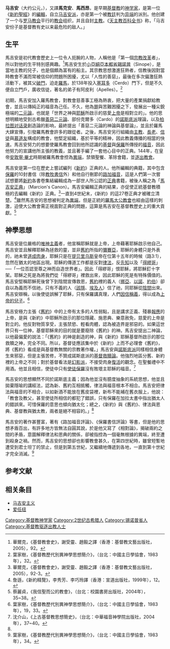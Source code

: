 '''马吉安'''（大约公元{{bd|110年||160年|}}，{{lang-la|Marcion}}），又譯'''馬克安'''、'''馬西昂'''，是早期[[基督教|基督教]]的[[神学家|神学家]]，是第一位《[[新約聖經|新約聖經]]》的[[編輯|編輯]]，自立[[马吉安派|马吉安派]]，亦是第一个被[[教廷|教廷]]判为[[异端|异端]]的派別。他创建了一个与[[罗马教会|罗马教会]]平行的[[教会|教会]]组织，并且自封[[主教|主教]]。《[[天主教百科全书|天主教百科全书]]》称，「马吉安份子是基督教有史以来最危险的敌人。」

== 生平 ==
馬吉安是初代教會歷史上一位令人扼腕的人物，人稱他是「第一個[[宗教改革|宗教改革]]者」，所以對他的生平特別感興趣。<ref>華爾克，《基督教會史》，謝受靈、趙毅之譯（香港：基督教文藝出版社，2005），92。</ref>馬吉安生於[[小亞細亞|小亞細亞]][[本都省|本都省]][[錫諾普|錫諾普]]（Sinope），是當地主教的兒子，也是個頗為富有的船主。其宗教思想激進狂熱者，信教後因對當時教會不滿而常被信仰的問題所困擾，尤以「人性的善惡」，最後在多次偏激狂熱活動下，被其父[[破門|破門]]，迫走[[羅馬|羅馬]]，於138年投入[[塞耳多|塞耳多]]（Cerdo）門下，但是不久便自立門戶，廣收信徒，著名的弟子有阿皮利（Apelles）。<ref>葉家樹，《基督教歷代別異神學思想簡介》，（台北：中國主日學協會，1983年），32。</ref>

初期，馬吉安加入羅馬教會，對教會慈善事工極為熱衷，把大量的產業捐獻給教會，並且以傳純正的福音為己任。不久，他為[[罪|罪]]與苦難困擾之下，發展出一種尖銳極端的[[二元論|二元論]]，也就是「世界之神與[[耶穌|耶穌]]所啟示的慈愛[[上帝|上帝]]是相對立的」。他的思想明顯地受到古希臘[[善惡二元論|善惡二元論]]、部份克爾多（Cardo）的[[諾斯底派|諾斯底派]]理論，以及[[柏拉图对话录|柏拉图对话录]]創造論的影响，最終提出「善惡二元論的神論與基督論」，並且於羅馬大肆宣傳，引發羅馬教會許多的跟從者。之後，馬吉安另行組織由[[主教|主教]]、[[長老|長老]]、[[信徒|信徒]]與[[慕道友|慕道友]]構成的教會，他堅定組織，基於平等的精神，因此教義傳播的相當的快速。馬吉安努力的想要使羅馬教會回到他所認識的[[基督|基督]]與[[保羅|保羅]]所傳授的[[福音|福音]]，因此他努力的宣講他所主張的教義，並且著手編了一套他心目中的正典。144年，在皇帝[[安敦寧·畢尤|安敦寧·畢尤]]時期被羅馬教會控為[[異端|異端]]，禁領聖餐、革除會籍，並[[逐出教會|逐出教會]]。

馬吉安是第一位在歷史上嘗試編列《[[新約|新約]]》正典的人。他所編輯的典籍，其中包含[[保羅|保羅]]的10封書信（除[[教牧書信|教牧書信]]外）和他自行刪節的[[路加福音|路加福音]]，這是人們第一次嘗試想要將[[新約|新約]]各書卷集結編輯成為一部世人所公認的[[正典|正典]]書籍，被後人稱之為「[[馬吉安正典|馬吉安正典]]」（Marcion's Canon）。馬吉安編輯正典的結果，亦促使正統基督教積極的去編輯《新約》正典。<ref>華爾克，《基督教會史》，謝受靈、趙毅之譯（香港：基督教文藝出版社，2005），92-3。</ref>一直到4世紀末，《新約》的這27卷正典才被確立清楚。<ref>詹遜，《新約精覽》，李秀芳、李巧玲譯（香港：宣道出版社，1999年），12。</ref>雖然馬吉安的思想被判定為[[異端|異端]]，但是正統的[[羅馬大公教會|羅馬大公教會]]也經由這樣的刺激，迫使大公教會需正視面對正典的問題，這算是馬吉安在基督教歷史上的重大貢獻。<ref>蔡麗貞，《我信聖而公的教會》，（台北：校園書房出版社，2004年），35~38。</ref>

==神學思想 ==

馬吉安是位嚴格的[[唯神主義|唯神主義]]者，他宣稱耶穌就是上帝，上帝藉著耶穌啟示他自己。馬吉安並且解釋耶穌為拯救的靈，並非[[舊約|舊約]]所指的[[彌賽亞|彌賽亞]]，耶穌的身體只是外表的，祂未曾[[道成肉身|道成肉身]]，耶穌只是在[[提贝里乌斯|提贝里乌斯]]皇帝在位第十五年的時候（路3:1），忽然在猶太的地區出現。耶穌的傳道工作都是反對[[律法|律法]]，反[[先知|先知]]以及「[[德謬哥|得繆哥]]」──「一位否認至尊之神而自造世界者」。因此「得繆哥」恨耶穌，將耶穌釘十字架。耶穌之死是為將我們從「得繆哥」裡救出來，因此耶穌的死是有特殊價值的。馬吉安堅稱耶穌死後曾下到陰間宣傳救恩，[[舊約|舊約]]裡的義人（[[挪亞|挪亞]]、[[以諾|以諾]]、[[約伯|約伯]]）卻自以為義而不信祂，只有不義的人（[[該隱|該隱]]、[[埃及人|埃及人]]）信了祂，同耶穌從[[陰間|陰間]]出來。馬吉安辯稱，以後使徒誤解了耶穌，只有保羅講真理，人們[[因信稱義|因信稱義]]，得以成為[[上帝的兒子|上帝的兒子]]。<ref name="#1">葉家樹，《基督教歷代別異神學思想簡介》，（台北：中國主日學協會，1983年），19，33。</ref>

馬吉安極力主張《[[舊約|舊約]]》中的上帝有太多的人性弱點，且是講求正義、殘暴[[報應|報應]]的上帝，是與《新約》中耶穌所啟示的那位隱藏、施恩典、樂意赦免，慈愛的上帝是對立的。他反對物質享受，主張禁慾、輕看肉體，認為被造界是邪惡的。如果這世界只有一位神，基督耶穌來的目的就是要廢除《舊約》的神。馬吉安提出二神論，以他最偏愛的說法：「《舊約》的神是創造的神，與《新約》耶穌基督所啟示的那位救贖之神，完全不同。所以，基督徒應該集中於《新約》上而不必理會《舊約》，將《舊約》看成是與基督教無關的宗教著作權。」馬吉安與[[諾斯底派|諾斯底派]]同樣相信身體生來邪惡，但是主張苦修，不贊成諾斯底派的[[基督救贖論|基督救贖論]]。他強烈地區分舊、新約裡的上帝之不同；對於基督看法是[[幻影派|幻影派]]，不接受肉身[[復活|復活]]的觀念。在聖餐禮中不用酒。他並且相信，使徒中只有[[使徒保羅|使徒保羅]]沒有敗壞主耶穌的福音。<ref>沈介山，《上古基督教思想簡史》，（台北：中華福音神學院出版社，2004年），37~40。</ref>

馬吉安的思想顯然不同於諾斯底主義；因為他並沒有臆度抽象的系統思想，他並且拋棄隱喻的講經法，認為新、舊約互相抵觸，律法與福音根本不相合。馬吉安把律法與福音的不相合，以如新酒不能放在舊皮袋裡，新布不能補在舊衣服上，他說：「教會及教父，甚至使徒所相信的都犯了錯誤，只有保羅在加拉太書中指出猶太人的錯誤來。可惜保羅的意思也傾向猶太化；總之，《新約》與《舊約》、律法與恩典、基督教與猶太教，兩者是絕不相容的。」<ref name="#1"/>

馬吉安的著作甚豐富，著有《路加福音評論》、《保羅書信評論》等書，但是他的思想矛盾百出，有許多地方皆無法自圓其說，於是他又寫了《相對論》，揭破兩約之間的矛盾，意圖解釋律法和恩典的關係，卻被指控為一個毫無根據的異端，終至遭到殺身之禍。然而，馬吉安的思想卻也影響教會甚久，在第四世紀時，雖曾短暫地遭受到君士坦丁的禁止，但是到第五世紀，又繼續地傳遞到各地，一直到第十世紀才完全消滅。<ref>葉家樹，《基督教歷代別異神學思想簡介》，（台北：中國主日學協會，1983年），34。</ref>

== 参考文献 ==
<div class="references-small">
<references />


== 相关条目 ==
* [[马吉安主义|马吉安主义]]
* [[爱任纽|爱任纽]]

{{Authority control}}
[[Category:基督教神学家|Category:基督教神学家]]
[[Category:2世纪古希腊人|Category:2世纪古希腊人]]
[[Category:锡诺普省人|Category:锡诺普省人]]
[[Category:基督教驱逐出教人士|Category:基督教驱逐出教人士]]